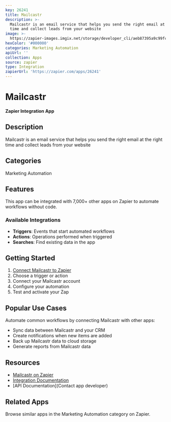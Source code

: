 ```yaml
---
key: 26241
title: Mailcastr
description: >-
  Mailcastr is an email service that helps you send the right email at the right
  time and collect leads from your website
image: >-
  https://zapier-images.imgix.net/storage/developer_cli/aeb87395a9c99fc85a11d2f13fb90563.png?auto=format%2Ccompress&ixlib=python-3.0.0&q=50
hexColor: '#000000'
categories: Marketing Automation
apiUrl: ''
collection: Apps
source: zapier
type: Integration
zapierUrl: 'https://zapier.com/apps/26241'
---
```

# Mailcastr

**Zapier Integration App**

## Description

Mailcastr is an email service that helps you send the right email at the right time and collect leads from your website

## Categories

Marketing Automation

## Features

This app can be integrated with 7,000+ other apps on Zapier to automate workflows without code.

### Available Integrations

- **Triggers**: Events that start automated workflows
- **Actions**: Operations performed when triggered
- **Searches**: Find existing data in the app

## Getting Started

1. [Connect Mailcastr to Zapier](https://zapier.com/apps/26241)
2. Choose a trigger or action
3. Connect your Mailcastr account
4. Configure your automation
5. Test and activate your Zap

## Popular Use Cases

Automate common workflows by connecting Mailcastr with other apps:

- Sync data between Mailcastr and your CRM
- Create notifications when new items are added
- Back up Mailcastr data to cloud storage
- Generate reports from Mailcastr data

## Resources

- [Mailcastr on Zapier](https://zapier.com/apps/26241)
- [Integration Documentation](https://zapier.com/apps/26241/integrations)
- [API Documentation](Contact app developer)

## Related Apps

Browse similar apps in the Marketing Automation category on Zapier.
